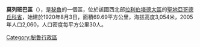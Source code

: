 '''莫列班巴區'''（{{lang-es|Distrito de Mollebamba}}），是[[秘魯|秘魯]]的一個區，位於該國西北部[[拉利伯塔德大區|拉利伯塔德大區]]的[[聖地亞哥德丘科省|聖地亞哥德丘科省]]，始建於1920年8月3日，面積69.69平方公里，海拔高度3,054米，2005年人口2,060，人口密度每平方公里30人。

{{Peru-geo-stub}}
[[Category:秘魯行政區|Category:秘魯行政區]]